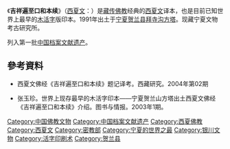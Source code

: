 {{禁止出国(境)展览文物 |
图片 = [[File:吉祥遍至口和本续封面.jpg|180px]] |
名称 = 西夏文佛经<br>《吉祥遍至口和本续》<br>纸本 |
时代 = [[西夏|西夏]] |
出土 = [[宁夏回族自治区|宁夏]][[贺兰县|贺兰县]]（1991年）|
现藏 = [[宁夏文物考古研究所|宁夏文物考古研究所]] |
登录 = 2002年 |
}}
《'''吉祥遍至口和本续'''》（[[西夏文|西夏文]]：{{Script|Tangut|𘀄𘓄𗄊𗫡𗋈𘜼𗰜𗺓}}）是[[藏传佛教|藏传佛教]]经典的[[西夏文|西夏文]]译本，也是目前已知世界上最早的[[活字印刷术|木活字]]版印本。1991年出土于[[宁夏回族自治区|宁夏]][[贺兰县|贺兰县]][[拜寺沟方塔|拜寺沟方塔]]。现藏宁夏文物考古研究所。

列入第一批[[中国档案文献遗产|中国档案文献遗产]]。

==參考資料==
*{{zh}}西夏文佛经《吉祥遍至口和本续》题记译考。西藏研究。2004年第02期
*{{zh}}张玉珍。世界上现存最早的木活字印本——宁夏贺兰山方塔出土西夏文佛经《吉祥遍至口和本续》介绍。图书与情报。2003年1期。
{{禁止出境展览文物索引}}

[[Category:中国佛教文物|Category:中国佛教文物]]
[[Category:中国档案文献遗产|Category:中国档案文献遗产]]
[[Category:西夏佛教|Category:西夏佛教]]
[[Category:西夏文|Category:西夏文]]
[[Category:密教部|Category:密教部]]
[[Category:宁夏的世界之最|Category:宁夏的世界之最]]
[[Category:银川文物|Category:银川文物]]
[[Category:活字印刷术|Category:活字印刷术]]
[[Category:贺兰县|Category:贺兰县]]